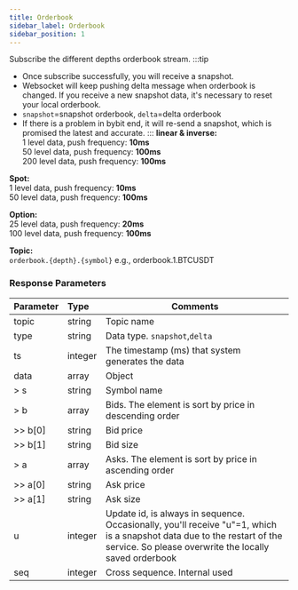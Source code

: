 ```yaml
---
title: Orderbook
sidebar_label: Orderbook
sidebar_position: 1
---
```


Subscribe the different depths orderbook stream.
:::tip
* Once subscribe successfully, you will receive a snapshot.
* Websocket will keep pushing delta message when orderbook is changed. If you receive a new snapshot data, it's necessary to reset your local orderbook.
* `snapshot`=snapshot orderbook, `delta`=delta orderbook
* If there is a problem in bybit end, it will re-send a snapshot, which is promised the latest and accurate.
:::
**linear & inverse:**<br/>
  1 level data, push frequency: **10ms**<br/>
 50 level data, push frequency: **100ms**<br/>
200 level data, push frequency: **100ms**<br/>

**Spot:**<br/>
  1 level data, push frequency: **10ms**<br/>
 50 level data, push frequency: **100ms**<br/>

**Option:**<br/>
 25 level data, push frequency: **20ms**<br/>
100 level data, push frequency: **100ms**<br/>


**Topic:**<br/>
`orderbook.{depth}.{symbol}` e.g., orderbook.1.BTCUSDT

### Response Parameters
| Parameter | Type | Comments|
|:----- |:-----|----- |
|topic |string |Topic name |
|type |string |Data type. `snapshot`,`delta` |
|ts |integer |The timestamp (ms) that system generates the data |
|data |array |Object |
|> s |string |Symbol name |
|> b |array |Bids. The element is sort by price in descending order  |
|>> b[0] |string |Bid price |
|>> b[1] |string |Bid size |
|> a |array |Asks. The element is sort by price in ascending order  |
|>> a[0] |string |Ask price |
|>> a[1] |string |Ask size |
|u |integer |Update id, is always in sequence. Occasionally, you'll receive "u"=1, which is a snapshot data due to the restart of the service. So please overwrite the locally saved orderbook  |
|seq |integer |Cross sequence. Internal used |

